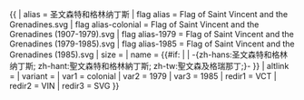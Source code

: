 {{ {{{1<noinclude>|country showdata</noinclude>}}}
| alias = 圣文森特和格林纳丁斯
| flag alias = Flag of Saint Vincent and the Grenadines.svg
| flag alias-colonial = Flag of Saint Vincent and the Grenadines (1907-1979).svg
| flag alias-1979 = Flag of Saint Vincent and the Grenadines (1979-1985).svg
| flag alias-1985 = Flag of Saint Vincent and the Grenadines (1985).svg
| size = {{{size|}}}
| name = {{#if: {{{name|}}} | {{{name|}}} | -{zh-hans:圣文森特和格林纳丁斯; zh-hant:聖文森特和格林納丁斯; zh-tw:聖文森及格瑞那丁;}- }}
| altlink = {{{altlink|}}}
| variant = {{{variant|}}}
<noinclude>
| var1 = colonial
| var2 = 1979
| var3 = 1985
| redir1 = VCT
| redir2 = VIN
| redir3 = SVG
</noinclude>
}}